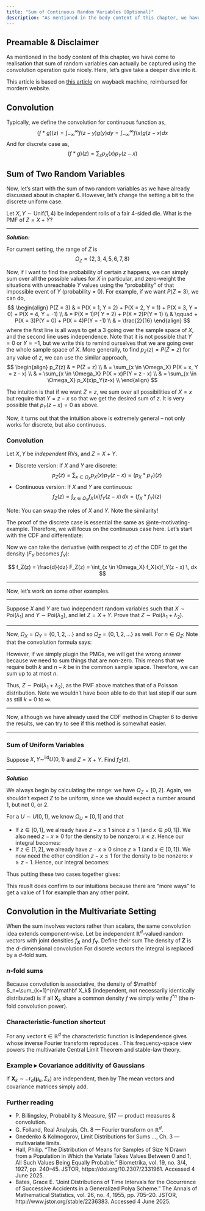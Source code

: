 ```yaml
---
title: "Sum of Continuous Random Variables [Optional]"
description: "As mentioned in the body content of this chapter, we have come to realisation that sum of random variables can actually be captured using the convolution operation quite nicely. Here, let's give take a deeper dive into it."
---
```


## Preamable & Disclaimer

As mentioned in the body content of this chapter, we have come to realisation that sum of random variables can actually be captured using the convolution operation quite nicely. Here, let's give take a deeper dive into it.

This article is based on [this article](https://courses.cs.washington.edu/courses/cse312/20su/files/student_drive/5.5.pdf) on wayback machine, reimbursed for mordern website.

## Convolution

Typically, we define the convolution for continuous function as,
$$
(f * g)(z) = \int_{-\infty}^\infty f(z - y) g(y) dy = \int_{-\infty}^\infty f(x) g(z - x) dx
$$
And for discrete case as,
$$
(f * g)(z) = \sum_x p_X(x) p_Y(z - x)
$$

## Sum of Two Random Variables

Now, let's start with the sum of two random variables as we have already discussed about in chapter 6. However, let's change the setting a bit to the discrete uniform case.

::: {#nte-motivating-example .callout-note title="Motivating Example"}

Let $X, Y \sim \mathrm{Unif}(1, 4)$ be independent rolls of a fair 4-sided die. What is the PMF of $Z = X+Y$?

---

***Solution:***

For current setting, the range of $Z$ is
$$
\Omega_Z = \{2, 3, 4, 5, 6, 7, 8 \}
$$

Now, if I want to find the probability of certain $z$ happens, we can simply sum over all the possible values for $X$ in particular, and zero-weight the situations with unreachable $Y$ values using the "probability" of that impossible event of $Y$ (probability = 0). For example, if we want $P(Z = 3)$, we can do,
$$
\begin{align}
P(Z = 3) & = P(X = 1, Y = 2) + P(X = 2, Y = 1) + P(X = 3, Y = 0) + P(X = 4, Y = -1) \\
& = P(X = 1)P( Y = 2) + P(X = 2)P(Y = 1) \\
& \qquad + P(X = 3)P(Y = 0) + P(X = 4)P(Y = -1) \\
& = \frac{2}{16}
\end{align}
$$
where the first line is all ways to get a $3$ going over the sample space of $X$, and the second line uses independence. Note that it is not possible that $Y = 0$ or $Y = -1$, but we write this to remind ourselves that we are going over the whole sample space of $X$. More generally, to find $p_Z(z) = P(Z = z)$ for any value of $z$, we can use the similar approach,
$$
\begin{align}
p_Z(z) & = P(Z = z) \\
& = \sum_{x \in \Omega_X} P(X = x, Y = z - x) \\
& = \sum_{x \in \Omega_X} P(X = x)P(Y = z - x) \\
& = \sum_{x \in \Omega_X} p_X(x)p_Y(z-x) \\
\end{align}
$$

The intuition is that if we want $Z = z$, we sum over all possibilities of $X = x$ but require that $Y = z - x$ so that we get the desired sum of $z$. It is very possible that $p_Y(z - x) = 0$ as above.

:::

Now, it turns out that the intuition above is extremely general -- not only works for discrete, but also continuous.

::: {#thm-convolution-form}

### Convolution

Let $X, Y$ be _independent_ RVs, and $Z = X + Y$.

- Discrete version: If $X$ and $Y$ are discrete: $$p_Z(z) = \sum_{x \in \Omega_X} p_X(x)p_Y(z - x) = (p_X * p_Y)(z)$$
- Continuous version: If $X$ and $Y$ are continuous: $$f_Z(z) = \int_{x\in\Omega_X} f_X(x) f_Y(z - x) \, dx = (f_X * f_Y)(z)$$

Note: You can swap the roles of $X$ and $Y$. Note the similarity!

:::

::: {.proof}

The proof of the discrete case is essential the same as @nte-motivating-example. Therefore, we will focus on the continuous case here. Let's start with the CDF and differentiate:
\begin{align}
F_Z(z) &= P(Z \leq z) \\
&= P(X + Y \leq z) \\
&= \int_{x \in \Omega_X} P(X+Y \leq z \mid X = x)f_X(x)\, dx \tag{LTP} \\
&= \int_{x \in \Omega_X} P(Y \leq z - x \mid) \, dx \tag{Algebra} \\
&= \int_{x \in \Omega_X} P(Y \leq z - x) f_X(x) \, dx \tag{$X$ and $Y$ are independent} \\
& = \int_{x \in \Omega_X} F_Y(z - x) f_X(x) \, dx \tag{def of CDF of $Y$} \\
\end{align}

Now we can take the derivative (with respect to $z$) of the CDF to get the density ($F_Y$ becomes $f_Y$):

$$
f_Z(z) = \frac{d}{dz} F_Z(z) = \int_{x \in \Omega_X} f_X(x)f_Y(z - x) \, dx
$$

:::

---

Now, let's work on some other examples.

---

::: {#nte-example-2 title="Sum of Poisson Distribution" collapse=false}

Suppose $X$ and $Y$ are two independent random variables such that $X \sim \mathrm{Poi}(\lambda_1)$ and $Y \sim \mathrm{Poi}(\lambda_2)$, and let $Z = X + Y$. Prove that $Z \sim \mathrm{Poi}(\lambda_1 + \lambda_2)$.

---

Now, $\Omega_X = \Omega_Y = \{ 0, 1, 2, \ldots \}$ and so $\Omega_Z = \{ 0, 1, 2, \ldots \}$ as well. For $n \in \Omega_Z$: Note that the convolution formula says:
\begin{equation}
p_Z(n) = \sum_{k \in \Omega_X}p_X(k)p_Y(n-k) = \sum_{k=0}^\infty p_X(k)p_Y(n-k)
\end{equation}

However, if we simply plugin the PMGs, we will get the wrong answer because we need to sum things that are non-zero. This means that we require both $k$ and $n-k$ be in the common sample space. Therefore, we can sum up to at most $n$.
\begin{align*}
p_Z(n) & = \sum_{k=0}^n p_X(k)p_Y(n-k) \tag{Convolution Formula} \\
& = \sum_{k=0}^n e^{-\lambda_1}\frac{\lambda_1^k}{k!} \cdot e^{\lambda_2} \frac{\lambda^{n-k}}{(n-k)!} \\
& = e^{-(\lambda_1 + \lambda_2)} \sum_{k=0}^n \frac{1}{k!(n-k)!}\lambda_1^k(1- \lambda_2)^{n-k} \\
& = e^{-(\lambda_1 + \lambda_2)} \frac{1}{n!} \sum_{k=0}^n \frac{n!}{k!(n-k)!}\lambda_1^k(1- \lambda_2)^{n-k} \\
& = e^{-(\lambda_1 + \lambda_2)} \frac{1}{n!} \sum_{k=0}^n \binom{n}{k} \lambda_1^k(1- \lambda_2)^{n-k} \\
& = e^{-(\lambda_1 + \lambda_2)}\frac{(\lambda_1 + \lambda_2)^n}{n!} \\
\end{align*}

Thus, $Z \sim \mathrm{Poi}(\lambda_1 + \lambda_2)$, as the PMF above matches that of a Poisson distribution. Note we wouldn't have been able to do that last step if our sum as still $k = 0$ to $\infty$. 

:::

---

Now, although we have already used the CDF method in Chapter 6 to derive the results, we can try to see if this method is somewhat easier.

---

::: {#exm-sum-of-unif}

### Sum of Uniform Variables

Suppose $X, Y \sim^{\mathrm{iid}}U(0, 1)$ and $Z = X + Y$. Find $f_Z(z)$.

---

***Solution***

We always begin by calculating the range: we have $\Omega_Z = [0, 2]$. Again, we shouldn't expect $Z$ to be uniform, since we should expect a number around $1$, but not $0$, or $2$.

For a $U \sim U(0, 1)$, we know $\Omega_U = [0,1]$ and that 
\begin{equation}
f_U(u) = \begin{cases}
1 & 0 \leq u \leq 1 \\
0 & \text{otherwise} \\
\end{cases}
\end{equation}

- If $z \in [0, 1]$, we already have $z - x \leq 1$ since $z \leq 1$ (and $x \in p0, 1]$). We also need $z - x \geq 0$ for the density to be nonzero: $x \leq z$. Hence our integral becomes:
\begin{align*}
f_Z(z) & = \int_0^z f_Y(z - x)\,dx + \int_z^1 f_Y(z - x) \, dx \\
& = \int_0^z 1 \, dx + 0 = [x]_0^z = z \\
\end{align*}
- If $z \in [1, 2]$, we already have $z - x \geq 0$ since $z \geq 1$ (and $x \in [0, 1]$). We now need the other condition $z - x \leq 1$ for the density to be nonzero: $x \geq z - 1$. Hence, our integral becomes:
\begin{align*}
f_Z(z) & = \int_0^{z-1} f_Y(z-x) \, dx + \int_{z-1}^1 f_Y(z - x)\, dx \\
& = 0 + \int_{z-1}^1 1 \, dx = [x]_{z-1}^1 = 2 - z \\
\end{align*}

Thus putting these two cases together gives:
\begin{equation*}
f_Z(z) = \begin{cases}
z & 0 \leq z \leq 1 \\
2 - z & 1 \leq z \leq 2 \\
0 & \text{otherwise} \\
\end{cases}
\end{equation*}

This reuslt does confirm to our intuitions because there are "more ways" to get a value of 1 for example than any other point.

:::

## Convolution in the Multivariate Setting {-}

When the sum involves vectors rather than scalars, the same convolution idea extends component-wise.
Let
\begin{equation*}
\mathbf X=(X_1,\ldots,X_d), \qquad \mathbf Y=(Y_1,\ldots,Y_d)
\end{equation*}
be independent $\mathbb R^d$-valued random vectors with joint densities $f_{\mathbf X}$ and $f_{\mathbf Y}$.  Define their sum
\begin{equation*}
\mathbf Z=\mathbf X+\mathbf Y\;:=\;(X_1+Y_1,\ldots,X_d+Y_d).
\end{equation*}
The density of $\mathbf Z$ is the $d$-dimensional convolution
\begin{equation*}
f_{\mathbf Z}(\mathbf z)
=\int_{\mathbb R^{d}} f_{\mathbf X}(\mathbf t)\,f_{\mathbf Y}(\mathbf z-\mathbf t)\,d\mathbf t
\;=\;(f_{\mathbf X}*f_{\mathbf Y})(\mathbf z).\tag{C.1}\label{eq:C1}
\end{equation*}
For discrete vectors the integral is replaced by a $d$-fold sum.

### $n$-fold sums

Because convolution is associative, the density of $\mathbf S_n=\sum_{k=1}^{n}\mathbf X_k$ (independent, not necessarily identically distributed) is
\begin{equation*}
f_{\mathbf S_n}=f_{\mathbf X_1}f_{\mathbf X_2}\cdots*f_{\mathbf X_n}.\tag{C.2}\label{eq:C2}
\end{equation*}
If all $\mathbf X_k$ share a common density $f$ we simply write $f^{*n}$ (the $n$-fold convolution power).

### Characteristic-function shortcut

For any vector $\boldsymbol t\in\mathbb R^d$ the characteristic function is
\begin{equation*}
\varphi_{\mathbf X}(\boldsymbol t)=\mathbb E\bigl[e^{i\langle\boldsymbol t,\mathbf X\rangle}\bigr]
\end{equation*}
Independence gives
\begin{equation*}
\varphi_{\mathbf S_n}(\boldsymbol t)=\prod_{k=1}^{n}\varphi_{\mathbf X_k}(\boldsymbol t),
\end{equation*}
whose inverse Fourier transform reproduces \eqref{eq:C2}.  This frequency-space view powers the multivariate Central Limit Theorem and stable-law theory.

### Example ▸ Covariance additivity of Gaussians

If
$\mathbf X_k\sim\mathcal N_d(\boldsymbol\mu_k,\Sigma_k)$ are independent, then by \eqref{eq:C2}
\begin{equation*}
\mathbf S_n\sim\mathcal N_d\Bigl(\sum_{k=1}^{n}\boldsymbol\mu_k\,,\;\sum_{k=1}^{n}\Sigma_k\Bigr).
\end{equation*}
The mean vectors and covariance matrices simply add.

### Further reading 
-	P. Billingsley, Probability & Measure, §17 — product measures & convolution.
-	G. Folland, Real Analysis, Ch. 8 — Fourier transform on $\mathbb R^d$.
-	Gnedenko & Kolmogorov, Limit Distributions for Sums …, Ch. 3 — multivariate limits.
- Hall, Philip. “The Distribution of Means for Samples of Size N Drawn from a Population in Which the Variate Takes Values Between 0 and 1, All Such Values Being Equally Probable.” Biometrika, vol. 19, no. 3/4, 1927, pp. 240–45. JSTOR, https://doi.org/10.2307/2331961. Accessed 4 June 2025.
- Bates, Grace E. “Joint Distributions of Time Intervals for the Occurrence of Successive Accidents in a Generalized Polya Scheme.” The Annals of Mathematical Statistics, vol. 26, no. 4, 1955, pp. 705–20. JSTOR, http://www.jstor.org/stable/2236383. Accessed 4 June 2025.
